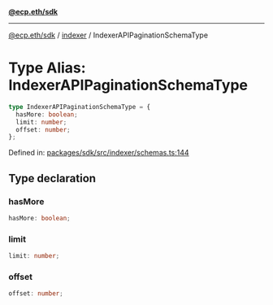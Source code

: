 [**@ecp.eth/sdk**](../../index.mdx)

***

[@ecp.eth/sdk](/sdk-reference/index.mdx) / [indexer](/sdk-reference/indexer/index.mdx) / IndexerAPIPaginationSchemaType

# Type Alias: IndexerAPIPaginationSchemaType

```ts
type IndexerAPIPaginationSchemaType = {
  hasMore: boolean;
  limit: number;
  offset: number;
};
```

Defined in: [packages/sdk/src/indexer/schemas.ts:144](https://github.com/ecp-eth/comments-monorepo/blob/main/packages/sdk/src/indexer/schemas.ts#L144)

## Type declaration

### hasMore

```ts
hasMore: boolean;
```

### limit

```ts
limit: number;
```

### offset

```ts
offset: number;
```
